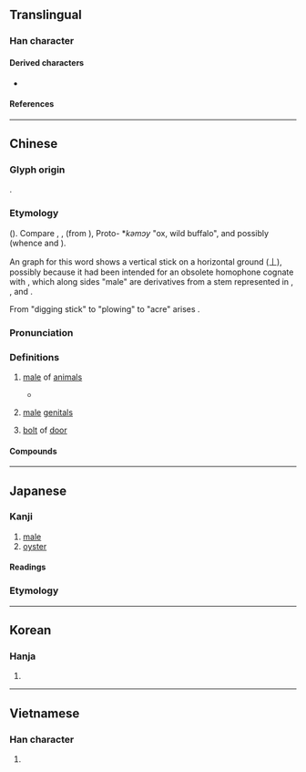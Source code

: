 {{also|牝}}
{{character info}}
==Translingual==

===Han character===
{{Han char|rn=93|rad=牛|as=03|sn=7|four=24510|canj=HQG|ids=⿰牛土}}

====Derived characters====
* {{l|mul|[[𪋂]], [[𧚒]]}}

====References====
{{Han ref|kx=0697.110|dkj=19933|dj=1110.010|hdz=31801.020|uh=7261}}

----

==Chinese==
{{zh-forms}}

===Glyph origin===
{{Han etym}}
{{Han compound|牛|土|c1=s|c2=p|t1=cattle|ls=psc}}.

===Etymology===
{{der|zh|aav}} ({{zh-ref|Schuessler}}). Compare {{cog|km|ឈ្មោល}}, {{cog|omx|jmur|jmūr ~ jmur|male (elephant)}}, {{cog|sza|rəmɔːl||male}} (from {{cog|mkh-pro|*jm(o:)l||male}}), Proto-{{w|Waic languages|Waic}} *''kəmɔy'' "ox, wild buffalo", and possibly {{cog|mkh-vie-pro|*mɔːlʔ||person, human being}} (whence {{cog|vi|mọi||(derogatory) savage, barbaric}} and {{cog|mtq|mõl||human being}}).

An {{w|Oracle Bones|OB}} graph for this word shows a vertical stick on a horizontal ground (丄), possibly because it had been intended for an obsolete homophone cognate with {{cog|mkh-vie-pro|*c-mɔːlʔ||digging stick}}, which along sides "male" are derivatives from a stem represented in {{cog|kjg|tr=crmɔɔl|t=digging stick}}, {{m|kjg|tr=cmɔ:l|t=to plant (rice) with digging stick}}, and {{cog|mkh-okm|cval||to enter, penetrate, (of animals) copulate}}.

From "digging stick" to "plowing" to "acre" arises {{och-l|畝|cropland (classical Chinese), mu (a Chinese measuring unit for area)}}.

===Pronunciation===
{{zh-pron
|m=mǔ
|c=maau5,mau5
|mn=bó͘
|mn-t=bhou2
|mc=y
|oc=y
|ma=
|cat=n
}}

===Definitions===
{{zh-hanzi}}

# {{lb|zh|obsolete}} [[male]] of [[animal|animals]]
#: {{ant|zh|牝}}
#: {{syn|zh|雄|q1=modern Mandarin}}
#* {{zh-x|駉駉 牡 馬，在 坰 之 野。|Fat and large are the stallions,<br/>On the plains of the far-distant borders.|ref=Shijing}}
# {{lb|zh|obsolete}} [[male]] [[genitals]]
# {{lb|zh|obsolete}} [[bolt]] of [[door]]

====Compounds====
{{zh-der|牡丹|牡蠣|牡鹿|四牡|堅牡|牝牡|求牡|秋牡丹|松葉牡丹|牡丹花|白牡丹|牝雞牡鳴|牡丹亭|牝牡驪黃|牡丹江|門牡|雉求牡匹|關牡|野牡丹}}

----

==Japanese==

===Kanji===
{{ja-kanji|grade=|rs=牛03}}

# [[male]]
# [[oyster]]

====Readings====
{{ja-readings
|goon=む, も
|kanon=ぼう
|kanyoon=ぼ
|kun=おす-,お-,おん-
}}
===Etymology===
{{ja-kanjitab|おす|yomi=kun}}
{{ja-see|雄|key=おす}}

----

==Korean==

===Hanja===
{{ko-hanja|hangeul=모|eumhun=|rv=mo|mr=mo|y=mo}}

# {{rfdef|ko|sort=牛03}}

----

==Vietnamese==

===Han character===
{{vi-readings|reading=mẫu|rs=牛03}}

# {{rfdef|vi|sort=牛03}}